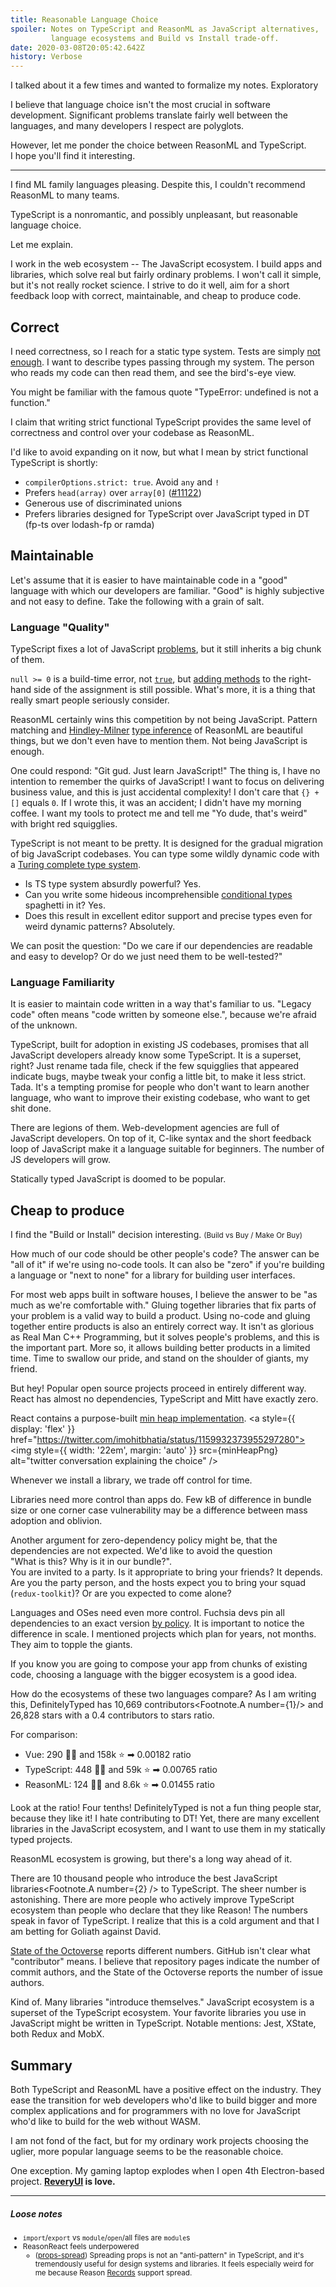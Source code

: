```yaml
---
title: Reasonable Language Choice
spoiler: Notes on TypeScript and ReasonML as JavaScript alternatives,
         language ecosystems and Build vs Install trade-off.
date: 2020-03-08T20:05:42.642Z
history: Verbose
---
```


<Epistemic effort>
  I talked about it a few times and wanted to formalize my notes.
</Epistemic>
<Epistemic status>
  Exploratory
</Epistemic>


I believe that language choice isn't the most crucial in software development. Significant problems translate fairly well between the languages, and many developers I respect are polyglots.

However, let me ponder the choice between ReasonML and TypeScript. I&nbsp;hope you'll find it interesting.

---

I find ML family languages pleasing. Despite this, I couldn't recommend ReasonML to many teams.

TypeScript is a nonromantic, and possibly unpleasant, but reasonable language choice.

Let me explain.

I work in the web ecosystem -- The JavaScript ecosystem.
I build apps and libraries, which solve real but fairly ordinary problems. I won't call it simple, but it's not really rocket science. I strive to do it well, aim for a&nbsp;short feedback loop with correct, maintainable, and cheap to produce code.

## Correct

I need correctness, so I reach for a static type system.
Tests are simply [not enough][not-enough]. I want to describe types passing through my system. The person who reads my code can then read them, and see the bird's-eye view.

[not-enough]: https://css-tricks.com/types-or-tests-why-not-both

You might be familiar with the famous quote "TypeError: undefined is not a function."

I claim that writing strict functional TypeScript provides the same level of correctness and control over your codebase as ReasonML.

I'd like to avoid expanding on it now, but what I mean by strict functional TypeScript is shortly:

- `compilerOptions.strict: true`. Avoid `any` and `!`
- Prefers `head(array)` over `array[0]` ([#11122])
- Generous use of discriminated unions
- Prefers libraries designed for TypeScript over JavaScript typed in DT (fp-ts over lodash-fp or ramda)

[#11122]: https://github.com/Microsoft/TypeScript/issues/11122#issuecomment-251686473

## Maintainable

Let's assume that it is easier to have maintainable code in a "good"
language with which our developers are familiar. "Good" is highly
subjective and not easy to define. Take the following with a grain of salt.

### Language "Quality"

TypeScript fixes a lot of JavaScript [problems], but it still inherits a big chunk of them.

[problems]: https://blog.campvanilla.com/javascript-the-curious-case-of-null-0-7b131644e274

`null >= 0` is a build-time error, not [`true`][null-true], but [adding methods][adding-methods] to the right-hand side of the assignment is still possible.
What's more, it is a thing that really smart people seriously consider.

[null-true]: https://blog.campvanilla.com/javascript-the-curious-case-of-null-0-7b131644e274
[adding-methods]: https://github.com/WICG/construct-stylesheets/issues/45#issuecomment-521224893

ReasonML certainly wins this competition by not being JavaScript. Pattern matching and [Hindley-Milner] [type inference][type-inference] of ReasonML are beautiful things, but we don't even have to mention them. Not being JavaScript is enough.

[hindley-milner]: http://okmij.org/ftp/ML/generalization.html
[type-inference]: https://www.cs.cornell.edu/courses/cs3110/2016fa/l/17-inference/notes.html

One could respond: "Git gud. Just learn JavaScript!" The thing is, I have no intention to remember the quirks of JavaScript! I want to focus on delivering business value, and this is just accidental complexity! I don't care that `{} + []` equals `0`. If I wrote this, it was an accident; I didn't have my morning coffee. I want my tools to protect me and tell me "Yo dude, that's weird" with bright red squigglies.

TypeScript is not meant to be pretty. It is designed for the gradual migration of big JavaScript codebases. You can type some wildly dynamic code with a [Turing complete type system](https://github.com/Microsoft/TypeScript/issues/14833).

- Is TS type system absurdly powerful? Yes.
- Can you write some hideous incomprehensible [conditional types] spaghetti in it? Yes.
- Does this result in excellent editor support and precise types even for weird dynamic patterns? Absolutely.

[conditional types]: https://www.typescriptlang.org/docs/handbook/advanced-types.html#conditional-types

We can posit the question: "Do we care if our dependencies are readable and easy to develop? Or do we just need them to be well-tested?"

### Language Familiarity

It is easier to maintain code written in a way that's familiar to us.
"Legacy code" often means "code written by someone else.", because we're afraid of the unknown.

TypeScript, built for adoption in existing JS codebases, promises that all JavaScript developers already know some TypeScript. It is a superset, right? Just rename tada file, check if the few squigglies that appeared indicate bugs, maybe tweak your config a little bit, to make it less strict. Tada. It's a tempting promise for people who don't want to learn another language, who want to improve their existing codebase, who want to get shit done.

There are legions of them. Web-development agencies are full of JavaScript developers. On top of it, C-like syntax and the short feedback loop of JavaScript make it a language suitable for beginners. The number of JS developers will grow.

Statically typed JavaScript is doomed to be popular.

## Cheap to produce

I find the "Build or Install" decision interesting. <small>(Build vs Buy / Make Or Buy)</small>

How much of our code should be other people's code? The answer can be "all of it" if we're using no-code tools. It can also be "zero" if you're building a language or "next to none" for a library for building user interfaces.

[language]: https://github.com/microsoft/TypeScript/blob/master/package.json#L132
[library]: https://github.com/facebook/react/blob/master/packages/react/package.json#L28-L31

For most web apps built in software houses, I believe the answer to be "as much as we're comfortable with."
Gluing together libraries that fix parts of your problem is a valid way to build a product. Using no-code and gluing together entire products is also an entirely correct way. It isn't as glorious as Real Man C++ Programming, but it solves people's problems, and this is the important part.
More so, it allows building better products in a limited time. Time to swallow our pride, and stand on the shoulder of giants, my friend.

[real man c++ programming]: https://www.urbandictionary.com/define.php?term=C%2B%2B&defid=2583707#.XmO26-jht3E.twitter

But hey! Popular open source projects proceed in entirely different way.
React has almost no dependencies, TypeScript and Mitt have exactly zero.


React contains a purpose-built [min heap implementation][min-heap].
<a style={{ display: 'flex' }} href="https://twitter.com/imohitbhatia/status/1159932373955297280">
  <img style={{ width: '22em', margin: 'auto' }} src={minHeapPng} alt="twitter conversation explaining the choice" />
</a>

[min-heap]: https://github.com/facebook/react/pull/16245/files

Whenever we install a library, we trade off control for time.

Libraries need more control than apps do.
Few kB of difference in bundle size or one corner case vulnerability may be a difference between mass adoption and oblivion.

Another argument for zero-dependency policy might be, that the dependencies are not expected.
We'd like to avoid the question "What&nbsp;is&nbsp;this? Why is it in our bundle?". \
You are invited to a party. Is it appropriate to bring your friends? It&nbsp;depends. Are you the party person, and the hosts expect you to bring your squad (`redux-toolkit`)? Or are you expected to come alone?

Languages and OSes need even more control. Fuchsia devs pin all dependencies to an exact version [by policy][by-policy].
It is important to notice the difference in scale. I mentioned projects which plan for years, not months. They aim to topple the giants.

[by-policy]: https://fuchsia.dev/fuchsia-src/project/policy/external_dependencies

If you know you are going to compose your app from chunks of existing code, choosing a language with the bigger ecosystem is a good idea.

How do the ecosystems of these two languages compare?
As I am writing this, DefinitelyTyped has 10,669 contributors<Footnote.A number={1}/> and 26,828 stars with a 0.4 contributors to stars ratio.

For comparison:

- Vue: 290 👩‍💻 and 158k ⭐ ➡ 0.00182 ratio
- TypeScript: 448 👩‍💻 and 59k ⭐ ➡ 0.00765 ratio
- ReasonML: 124 👩‍💻 and 8.6k ⭐ ➡ 0.01455 ratio

Look at the ratio! Four tenths! DefinitelyTyped is not a fun thing people star, because they like it! I hate contributing to DT! Yet, there are many excellent libraries in the JavaScript ecosystem, and I want to use them in my statically typed projects.

ReasonML ecosystem is growing, but there's a long way ahead of it.

There are 10 thousand people who introduce the best JavaScript libraries<Footnote.A number={2} /> to TypeScript. The sheer number is astonishing. There are more people who actively improve TypeScript ecosystem than people who declare that they like Reason! The numbers speak in favor of TypeScript. I realize that this is a cold argument and that I am betting for Goliath against David.

<Footnote number={1}>

[State of the Octoverse][octoverse] reports different numbers. GitHub isn't clear what "contributor" means. I believe that repository pages indicate the number of commit authors, and the State of the Octoverse reports the number of issue authors.

</Footnote>

[octoverse]: https://octoverse.github.com/#top-and-trending-projects

<Footnote number={2}>

Kind of. Many libraries "introduce themselves." JavaScript ecosystem is a superset of the TypeScript ecosystem. Your favorite libraries you use in JavaScript might be written in TypeScript. Notable mentions: Jest, XState, both Redux and MobX.

</Footnote>

## Summary

Both TypeScript and ReasonML have a positive effect on the industry. They ease the transition for web developers who'd like to build bigger and more complex applications and for programmers with no love for JavaScript who'd like to build for the web without WASM.

I am not fond of the fact, but for my ordinary work projects choosing the uglier, more popular language seems to be the reasonable choice.

One exception. My gaming laptop explodes when I open 4th Electron-based project.
**[ReveryUI](https://github.com/revery-ui) is love.**

---

##### Loose notes

<small>

- `import`/`export` vs `module`/`open`/all files are `module`s
- ReasonReact feels underpowered
  - ([props-spread]) Spreading props is not an "anti-pattern" in TypeScript, and
    it's tremendously useful for design systems and libraries. It feels especially weird
    for me because Reason [Records](https://reasonml.github.io/docs/en/record) support spread.

[props-spread]: https://github.com/reasonml/reason-react/blob/master/docs/props-spread.md

</small>

